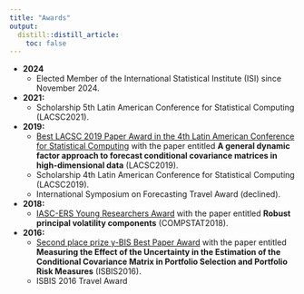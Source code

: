 ```yaml
---
title: "Awards"
output:
  distill::distill_article:
    toc: false
---
```



- **2024**
  -   Elected Member of the International Statistical Institute (ISI) since November 2024.
- **2021:** 
  -   Scholarship 5th Latin American Conference for Statistical Computing (LACSC2021).
- **2019:** 
  -   [Best LACSC 2019 Paper Award in the 4th Latin American Conference for Statistical Computing](https://iasc-isi.org/2019/06/27/best-lacsc-2019-paper-award/) with the paper entitled **A general dynamic factor approach to forecast conditional covariance matrices in high-dimensional data** (LACSC2019).
  -   Scholarship 4th Latin American Conference for Statistical Computing (LACSC2019).
  -   International Symposium on Forecasting Travel Award (declined).
- **2018:** 
  -   [IASC-ERS Young Researchers Award](https://iasc-isi.org/2019/06/27/iasc-ers-young-researchers-award-2018-at-compstat-2018/) with the paper entitled  **Robust principal volatility components** (COMPSTAT2018). 
- **2016:** 
  -   [Second place prize y-BIS Best Paper Award](https://www.ime.unicamp.br/destaques/carlos-trucios-maza-recebe-premio-asaniss-best-bis-paper-awards-2016) with the paper entitled **Measuring the Effect of the Uncertainty in the Estimation of the Conditional Covariance Matrix in Portfolio Selection and Portfolio Risk Measures** (ISBIS2016).
  -   ISBIS 2016 Travel Award



